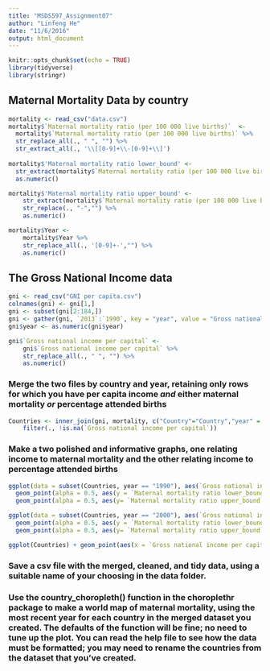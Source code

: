 ```yaml
---
title: "MSDS597_Assignment07"
author: "Linfeng He"
date: "11/6/2016"
output: html_document
---
```


```r
knitr::opts_chunk$set(echo = TRUE)
library(tidyverse)
library(stringr)
```

## Maternal Mortality Data by country 
```r
mortality <- read_csv("data.csv")
mortality$`Maternal mortality ratio (per 100 000 live births)`  <- 
  mortality$`Maternal mortality ratio (per 100 000 live births)` %>%
  str_replace_all(., " ", "") %>%
  str_extract_all(., '\\[[0-9]+\\-[0-9]+\\]')
  
mortality$'Maternal mortality ratio lower_bound' <- 
  str_extract(mortality$`Maternal mortality ratio (per 100 000 live births)`, '[0-9]+') %>%
  as.numeric()

mortality$'Maternal mortality ratio upper_bound' <- 
    str_extract(mortality$`Maternal mortality ratio (per 100 000 live births)`, '\\-[0-9]+') %>%
    str_replace(., "-","") %>%
    as.numeric()

mortality$Year <-
    mortality$Year %>%
    str_replace_all(., '[0-9]+-',"") %>%
    as.numeric()
```

## The Gross National Income data 
```r
gni <- read_csv("GNI per capita.csv")
colnames(gni) <- gni[1,]
gni <- subset(gni[2:184,])
gni <- gather(gni, `2013`:`1990`, key = "year", value = "Gross national income per capital") 
gni$year <- as.numeric(gni$year)

gni$`Gross national income per capital` <-
    gni$`Gross national income per capital` %>%
    str_replace_all(., " ", "") %>%
    as.numeric()
```

### Merge the two files by country and year, retaining only rows for which you have per capita income *and* either maternal mortality *or* percentage attended births
```r
Countries <- inner_join(gni, mortality, c("Country"="Country","year" = "Year")) %>%
    filter(., !is.na(`Gross national income per capital`))
```

### Make a two polished  and informative graphs, one relating income to maternal mortality and the other relating income to percentage attended births
```r
ggplot(data = subset(Countries, year == "1990"), aes(`Gross national income per capital`)) +
  geom_point(alpha = 0.5, aes(y = `Maternal mortality ratio lower_bound`), colour = "blue") + 
  geom_point(alpha = 0.5, aes(y= `Maternal mortality ratio upper_bound` ), colour = "red")

ggplot(data = subset(Countries, year == "2000"), aes(`Gross national income per capital`)) +
  geom_point(alpha = 0.5, aes(y = `Maternal mortality ratio lower_bound`), colour = "blue") +
  geom_point(alpha = 0.5, aes(y= `Maternal mortality ratio upper_bound` ), colour = "green")

ggplot(Countries) + geom_point(aes(x = `Gross national income per capital`, y = `Births attended by skilled health personnel (%)`)) + facet_wrap(~year)
```

### Save a csv file with the merged, cleaned, and tidy data, using a suitable name of your choosing in the data folder.

### Use the country_choropleth() function in the choroplethr package to make a world map of maternal mortality, using the most recent year for each country in the merged dataset you created. The defaults of the function will be fine; no need to tune up the plot. You can read the help file to see how the data must be formatted; you may need to rename the countries from the dataset that you've created.

